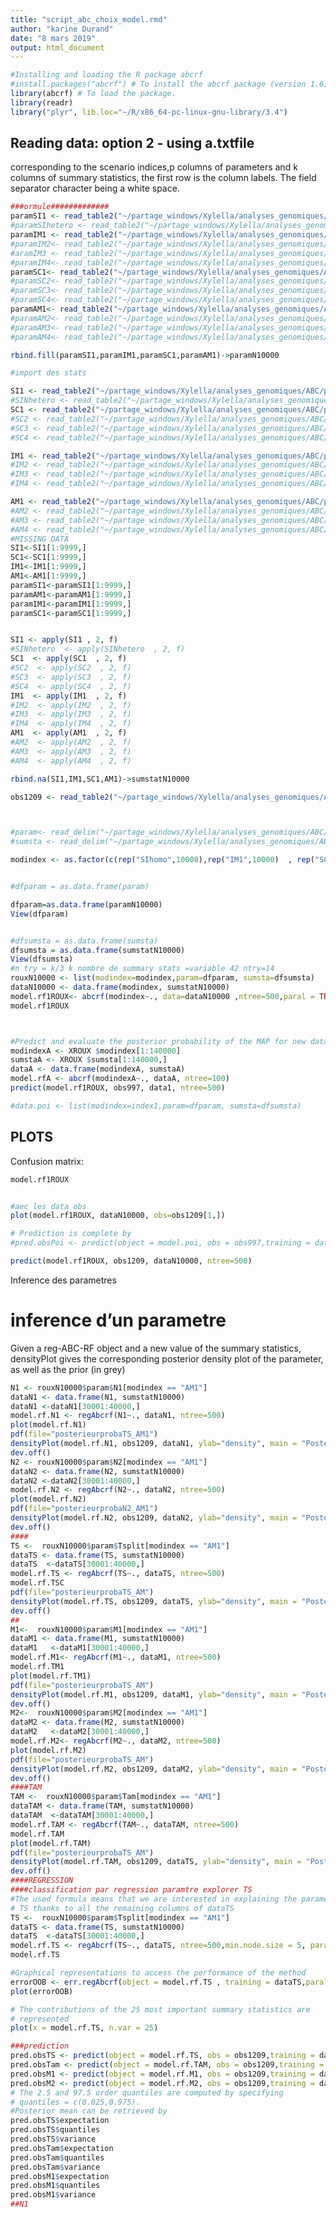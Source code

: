```yaml
---
title: "script_abc_choix_model.rmd"
author: "karine Durand"
date: "8 mars 2019"
output: html_document
---
```


```r
#Installing and loading the R package abcrf
#install.packages("abcrf") # To install the abcrf package (version 1.6)
library(abcrf) # To load the package.
library(readr)
library("plyr", lib.loc="~/R/x86_64-pc-linux-gnu-library/3.4")
```

## Reading data: option 2 - using a.txtfile

corresponding to the scenario indices,p columns of parameters and k columns of summary statistics, the
first row is the column labels. The field separator character being a white space.


```r
###ormule#############
paramSI1 <- read_table2("~/partage_windows/Xylella/analyses_genomiques/ABC/priorgen_19pauca/SI_NhomoN10000/priorfile", col_names = T)
#paramSIhetero <- read_table2("~/partage_windows/Xylella/analyses_genomiques/ABC/abcrf/stat_hetero/priorfileSINhetero", col_names = T)
paramIM1 <- read_table2("~/partage_windows/Xylella/analyses_genomiques/ABC/priorgen_19pauca/SC_Nhomo_Mhomo_N10000/priorfile", col_names = T)
#paramIM2<- read_table2("~/partage_windows/Xylella/analyses_genomiques/ABC/abcrf/stat_hetero/priorfileIMhomo_Mhetero.txt", col_names = T)
#aramIM3 <- read_table2("~/partage_windows/Xylella/analyses_genomiques/ABC/abcrf/stat_hetero/priorfileIM_Nhetero_Mhomo.txt", col_names = T)
#paramIM4<- read_table2("~/partage_windows/Xylella/analyses_genomiques/ABC/abcrf/stat_hetero/priorfileIMNheteroMhetero", col_names = T)
paramSC1<- read_table2("~/partage_windows/Xylella/analyses_genomiques/ABC/priorgen_19pauca/SC_Nhomo_Mhomo_N10000/priorfile", col_names = T)
#paramSC2<- read_table2("~/partage_windows/Xylella/analyses_genomiques/ABC/abcrf/stat_hetero/priorfileSC_Nhomo_Mhetero.txt", col_names = T)
#paramSC3<- read_table2("~/partage_windows/Xylella/analyses_genomiques/ABC/abcrf/stat_hetero/priorfileSC_NheteroMhomo", col_names = T)
#paramSC4<- read_table2("~/partage_windows/Xylella/analyses_genomiques/ABC/priorgen_13paucamulti/MODIFICATIONTS30/AM", col_names = T)
paramAM1<- read_table2("~/partage_windows/Xylella/analyses_genomiques/ABC/priorgen_19pauca/AM_Nhomo_Mhomo_N10000/priorfile", col_names = T)
#paramAM2<- read_table2("~/partage_windows/Xylella/analyses_genomiques/ABC/abcrf/stat_hetero/priorfileAM_Nhomo_Mhetero", col_names = T)
#paramAM3<- read_table2("~/partage_windows/Xylella/analyses_genomiques/ABC/abcrf/stat_hetero/priorfileAMNheteroMhomo", col_names = T)
#paramAM4<- read_table2("~/partage_windows/Xylella/analyses_genomiques/ABC/abcrf/stat_hetero/priorfileAMNheteroMhetero", col_names = T)

rbind.fill(paramSI1,paramIM1,paramSC1,paramAM1)->paramN10000

#import des stats

SI1 <- read_table2("~/partage_windows/Xylella/analyses_genomiques/ABC/priorgen_19pauca/SI_NhomoN10000/ABCstat.txt", col_names = T)
#SINhetero <- read_table2("~/partage_windows/Xylella/analyses_genomiques/ABC/priorgen_13paucamulti/SI_Nhetero/ABCstat.txt", col_names = T)
SC1 <- read_table2("~/partage_windows/Xylella/analyses_genomiques/ABC/priorgen_19pauca/SC_Nhomo_Mhomo_N10000/ABCstat.txt",  col_names = T)
#SC2 <- read_table2("~/partage_windows/Xylella/analyses_genomiques/ABC/priorgen_13paucamulti/SC_Nhomo_Mhetero/ABCstat.txt",  col_names = T)
#SC3 <- read_table2("~/partage_windows/Xylella/analyses_genomiques/ABC/priorgen_13paucamulti/SC_Nhetero_Mhomo/SC_Nhetero_Mhomo.txt",  col_names = T)
#SC4 <- read_table2("~/partage_windows/Xylella/analyses_genomiques/ABC/priorgen_13paucamulti/SC_Nhetero_Mhetero/SC_Nhetero_Mhetero.txt",  col_names = T)

IM1 <- read_table2("~/partage_windows/Xylella/analyses_genomiques/ABC/priorgen_19pauca/IM_Nhomo_Mhomo_N10000/ABCstat.txt",  col_names = T)
#IM2 <- read_table2("~/partage_windows/Xylella/analyses_genomiques/ABC/priorgen_13paucamulti/IM_Nhomo_Mhetero/ABCstat.txt",  col_names = T)
#IM3 <- read_table2("~/partage_windows/Xylella/analyses_genomiques/ABC/priorgen_13paucamulti/IM_Nhetero_Mhomo/ABCstat.txt",  col_names = T)
#IM4 <- read_table2("~/partage_windows/Xylella/analyses_genomiques/ABC/priorgen_13paucamulti/IM_Nhetero_Mhetero/IM_Nhetero_Mhetero.txt",  col_names = T)

AM1 <- read_table2("~/partage_windows/Xylella/analyses_genomiques/ABC/priorgen_19pauca/AM_Nhomo_Mhomo_N10000//ABCstat.txt",  col_names = T)
#AM2 <- read_table2("~/partage_windows/Xylella/analyses_genomiques/ABC/priorgen_13paucamulti/AM_Nhomo_Mhetero/ABCstat.txt",  col_names = T)
#AM3 <- read_table2("~/partage_windows/Xylella/analyses_genomiques/ABC/priorgen_13paucamulti/AM_Nhetero_Mhomo/AM_Nhetero_Mhomo.txt",  col_names = T)
#AM4 <- read_table2("~/partage_windows/Xylella/analyses_genomiques/ABC/priorgen_13paucamulti/AM_Nhetero_Mhetero/AM_Nhetero_Mhetero.txt",  col_names = T)
#MISSING DATA
SI1<-SI1[1:9999,]
SC1<-SC1[1:9999,]
IM1<-IM1[1:9999,]
AM1<-AM1[1:9999,]
paramSI1<-paramSI1[1:9999,]
paramAM1<-paramAM1[1:9999,]
paramIM1<-paramIM1[1:9999,]
paramSC1<-paramSC1[1:9999,]


SI1 <- apply(SI1 , 2, f)
#SINhetero  <- apply(SINhetero  , 2, f)
SC1  <- apply(SC1  , 2, f)
#SC2  <- apply(SC2  , 2, f)
#SC3  <- apply(SC3  , 2, f)
#SC4  <- apply(SC4  , 2, f)
IM1  <- apply(IM1  , 2, f)
#IM2  <- apply(IM2  , 2, f)
#IM3  <- apply(IM3  , 2, f)
#IM4  <- apply(IM4  , 2, f)
AM1  <- apply(AM1  , 2, f)
#AM2  <- apply(AM2  , 2, f)
#AM3  <- apply(AM3  , 2, f)
#AM4  <- apply(AM4  , 2, f)

rbind.na(SI1,IM1,SC1,AM1)->sumstatN10000

obs1209 <- read_table2("~/partage_windows/Xylella/analyses_genomiques/ABC/obs/1209_PAUCA_nonrecomb/ABC1209obs.txt",  col_names = T)



#param<- read_delim("~/partage_windows/Xylella/analyses_genomiques/ABC/abcrf/paramtot",";", escape_double = FALSE,  trim_ws = #TRUE)
#sumsta <- read_delim("~/partage_windows/Xylella/analyses_genomiques/ABC/abcrf/sumsta",  ";", escape_double = FALSE, trim_ws = TRUE)

modindex <- as.factor(c(rep("SIhomo",10000),rep("IM1",10000)  , rep("SC1",10000),rep("AM1",10000)))


#dfparam = as.data.frame(param)

dfparam=as.data.frame(paramN10000)
View(dfparam)


#dfsumsta = as.data.frame(sumsta)
dfsumsta = as.data.frame(sumstatN10000)
View(dfsumsta)
#n try = k/3 k nombre de summary stats =variable 42 ntry=14
rouxN10000 <- list(modindex=modindex,param=dfparam, sumsta=dfsumsta)
dataN10000 <- data.frame(modindex, sumstatN10000)
model.rf1ROUX<- abcrf(modindex~., data=dataN10000 ,ntree=500,paral = TRUE)
model.rf1ROUX



#Predict and evaluate the posterior probability of the MAP for new data using an ABC-RF object
modindexA <- XROUX $modindex[1:140000]
sumstaA <- XROUX $sumsta[1:140000,]
dataA <- data.frame(modindexA, sumstaA)
model.rfA <- abcrf(modindexA~., dataA, ntree=100)
predict(model.rf1ROUX, obs997, data1, ntree=500)

#data.poi <- list(modindex=index1,param=dfparam, sumsta=dfsumsta)
```

## PLOTS 

Confusion matrix:

```r
model.rf1ROUX


#aec les data obs
plot(model.rf1ROUX, dataN10000, obs=obs1209[1,])

# Prediction is complete by
#pred.obsPoi <- predict(object = model.poi, obs = obs997,training = data)

predict(model.rf1ROUX, obs1209, dataN10000, ntree=500)

```
#####################  Inference des parametres 
# inference d'un parametre
Given a reg-ABC-RF object and a new value of the summary statistics, densityPlot gives the
corresponding posterior density plot of the parameter, as well as the prior (in grey)

```r
N1 <- rouxN10000$param$N1[modindex == "AM1"]
dataN1 <- data.frame(N1, sumstatN10000)
dataN1 <-dataN1[30001:40000,]
model.rf.N1 <- regAbcrf(N1~., dataN1, ntree=500)
plot(model.rf.N1)
pdf(file="posterieurprobaTS_AM1")
densityPlot(model.rf.N1, obs1209, dataN1, ylab="density", main = "Posterior density of N1")
dev.off()
N2 <- rouxN10000$param$N2[modindex == "AM1"]
dataN2 <- data.frame(N2, sumstatN10000)
dataN2 <-dataN2[30001:40000,]
model.rf.N2 <- regAbcrf(N2~., dataN2, ntree=500)
plot(model.rf.N2)
pdf(file="posterieurprobaN2_AM1")
densityPlot(model.rf.N2, obs1209, dataN2, ylab="density", main = "Posterior density of N2")
dev.off()
####
TS <-  rouxN10000$param$Tsplit[modindex == "AM1"]
dataTS <- data.frame(TS, sumstatN10000)
dataTS  <-dataTS[30001:40000,]
model.rf.TS <- regAbcrf(TS~., dataTS, ntree=500)
model.rf.TSC
pdf(file="posterieurprobaTS_AM")
densityPlot(model.rf.TS, obs1209, dataTS, ylab="density", main = "Posterior density of TS")
dev.off()
##
M1<-  rouxN10000$param$M1[modindex == "AM1"]
dataM1 <- data.frame(M1, sumstatN10000)
dataM1   <-dataM1[30001:40000,]
model.rf.M1<- regAbcrf(M1~., dataM1, ntree=500)
model.rf.TM1
plot(model.rf.TM1)
pdf(file="posterieurprobaTS_AM")
densityPlot(model.rf.M1, obs1209, dataM1, ylab="density", main = "Posterior density of M1")
dev.off()
M2<-  rouxN10000$param$M2[modindex == "AM1"]
dataM2 <- data.frame(M2, sumstatN10000)
dataM2   <-dataM2[30001:40000,]
model.rf.M2<- regAbcrf(M2~., dataM2, ntree=500)
plot(model.rf.M2)
pdf(file="posterieurprobaTS_AM")
densityPlot(model.rf.M2, obs1209, dataM2, ylab="density", main = "Posterior density of M2")
dev.off()
####TAM
TAM <-  rouxN10000$param$Tam[modindex == "AM1"]
dataTAM <- data.frame(TAM, sumstatN10000)
dataTAM  <-dataTAM[30001:40000,]
model.rf.TAM <- regAbcrf(TAM~., dataTAM, ntree=500)
model.rf.TAM
plot(model.rf.TAM)
pdf(file="posterieurprobaTS_AM")
densityPlot(model.rf.TAM, obs1209, dataTS, ylab="density", main = "Posterior density of TAM")
dev.off()
####REGRESSION
####classification par regression paramtre explorer TS
#The used formula means that we are interested in explaining the parameter
# TS thanks to all the remaining columns of dataTS
TS <-  rouxN10000$param$Tsplit[modindex == "AM1"]
dataTS <- data.frame(TS, sumstatN10000)
dataTS  <-dataTS[30001:40000,]
model.rf.TS <- regAbcrf(TS~., dataTS, ntree=500,min.node.size = 5, paral = TRUE, mtry =14)
model.rf.TS

#Graphical representations to access the performance of the method
errorOOB <- err.regAbcrf(object = model.rf.TS , training = dataTS,paral = TRUE)
plot(errorOOB)

# The contributions of the 25 most important summary statistics are
# represented
plot(x = model.rf.TS, n.var = 25)

###prediction
pred.obsTS <- predict(object = model.rf.TS, obs = obs1209,training = dataTS, quantiles = c(0.025,0.975),paral = TRUE)
pred.obsTam <- predict(object = model.rf.TAM, obs = obs1209,training = dataTAM, quantiles = c(0.025,0.975),paral = TRUE)
pred.obsM1 <- predict(object = model.rf.M1, obs = obs1209,training = dataM1, quantiles = c(0.025,0.975),paral = TRUE)
pred.obsM2 <- predict(object = model.rf.M2, obs = obs1209,training = dataM1, quantiles = c(0.025,0.975),paral = TRUE)
# The 2.5 and 97.5 order quantiles are computed by specifying
# quantiles = c(0.025,0.975).
#Posterior mean can be retrieved by
pred.obsTS$expectation
pred.obsTS$quantiles
pred.obsTS$variance
pred.obsTam$expectation
pred.obsTam$quantiles
pred.obsTam$variance
pred.obsM1$expectation
pred.obsM1$quantiles
pred.obsM1$variance
##N1


```